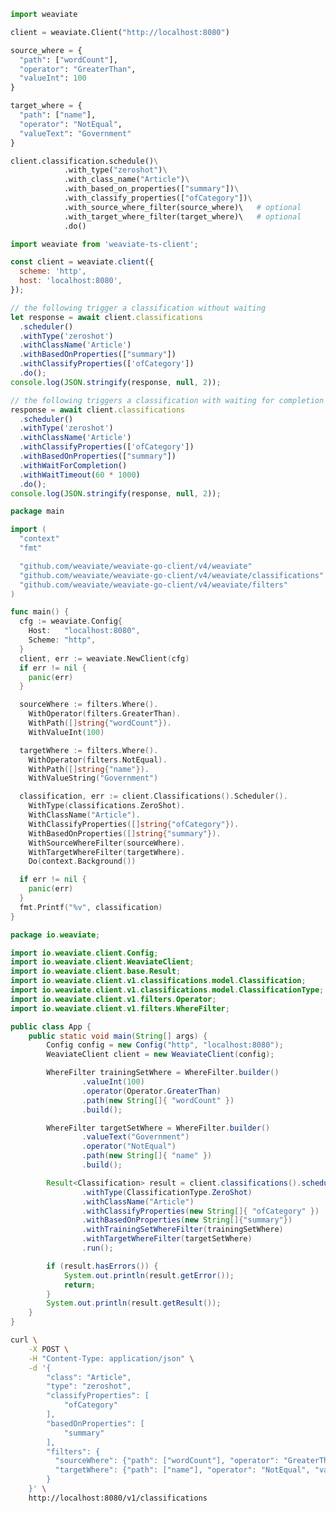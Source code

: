 
<Tabs groupId="languages">
<TabItem value="py" label="Python Client v4">

<PythonV4Classification/>

</TabItem>
<TabItem value="py3" label="Python Client v3">

```python
import weaviate

client = weaviate.Client("http://localhost:8080")

source_where = {
  "path": ["wordCount"],
  "operator": "GreaterThan",
  "valueInt": 100
}

target_where = {
  "path": ["name"],
  "operator": "NotEqual",
  "valueText": "Government"
}

client.classification.schedule()\
            .with_type("zeroshot")\
            .with_class_name("Article")\
            .with_based_on_properties(["summary"])\
            .with_classify_properties(["ofCategory"])\
            .with_source_where_filter(source_where)\   # optional
            .with_target_where_filter(target_where)\   # optional
            .do()
```

</TabItem>
<TabItem value="js" label="JavaScript/TypeScript">

```js
import weaviate from 'weaviate-ts-client';

const client = weaviate.client({
  scheme: 'http',
  host: 'localhost:8080',
});

// the following trigger a classification without waiting
let response = await client.classifications
  .scheduler()
  .withType('zeroshot')
  .withClassName('Article')
  .withBasedOnProperties(["summary"])
  .withClassifyProperties(['ofCategory'])
  .do();
console.log(JSON.stringify(response, null, 2));

// the following triggers a classification with waiting for completion
response = await client.classifications
  .scheduler()
  .withType('zeroshot')
  .withClassName('Article')
  .withClassifyProperties(['ofCategory'])
  .withBasedOnProperties(["summary"])
  .withWaitForCompletion()
  .withWaitTimeout(60 * 1000)
  .do();
console.log(JSON.stringify(response, null, 2));
```

</TabItem>
<TabItem value="go" label="Go">

```go
package main

import (
  "context"
  "fmt"

  "github.com/weaviate/weaviate-go-client/v4/weaviate"
  "github.com/weaviate/weaviate-go-client/v4/weaviate/classifications"
  "github.com/weaviate/weaviate-go-client/v4/weaviate/filters"
)

func main() {
  cfg := weaviate.Config{
    Host:   "localhost:8080",
    Scheme: "http",
  }
  client, err := weaviate.NewClient(cfg)
  if err != nil {
    panic(err)
  }

  sourceWhere := filters.Where().
    WithOperator(filters.GreaterThan).
    WithPath([]string{"wordCount"}).
    WithValueInt(100)

  targetWhere := filters.Where().
    WithOperator(filters.NotEqual).
    WithPath([]string{"name"}).
    WithValueString("Government")

  classification, err := client.Classifications().Scheduler().
    WithType(classifications.ZeroShot).
    WithClassName("Article").
    WithClassifyProperties([]string{"ofCategory"}).
    WithBasedOnProperties([]string{"summary"}).
    WithSourceWhereFilter(sourceWhere).
    WithTargetWhereFilter(targetWhere).
    Do(context.Background())

  if err != nil {
    panic(err)
  }
  fmt.Printf("%v", classification)
}
```

</TabItem>
<TabItem value="java" label="Java">

```java
package io.weaviate;

import io.weaviate.client.Config;
import io.weaviate.client.WeaviateClient;
import io.weaviate.client.base.Result;
import io.weaviate.client.v1.classifications.model.Classification;
import io.weaviate.client.v1.classifications.model.ClassificationType;
import io.weaviate.client.v1.filters.Operator;
import io.weaviate.client.v1.filters.WhereFilter;

public class App {
    public static void main(String[] args) {
        Config config = new Config("http", "localhost:8080");
        WeaviateClient client = new WeaviateClient(config);

        WhereFilter trainingSetWhere = WhereFilter.builder()
                .valueInt(100)
                .operator(Operator.GreaterThan)
                .path(new String[]{ "wordCount" })
                .build();

        WhereFilter targetSetWhere = WhereFilter.builder()
                .valueText("Government")
                .operator("NotEqual")
                .path(new String[]{ "name" })
                .build();

        Result<Classification> result = client.classifications().scheduler()
                .withType(ClassificationType.ZeroShot)
                .withClassName("Article")
                .withClassifyProperties(new String[]{ "ofCategory" })
                .withBasedOnProperties(new String[]{"summary"})
                .withTrainingSetWhereFilter(trainingSetWhere)
                .withTargetWhereFilter(targetSetWhere)
                .run();

        if (result.hasErrors()) {
            System.out.println(result.getError());
            return;
        }
        System.out.println(result.getResult());
    }
}
```

</TabItem>
<TabItem value="curl" label="Curl">

```bash
curl \
    -X POST \
    -H "Content-Type: application/json" \
    -d '{
        "class": "Article",
        "type": "zeroshot",
        "classifyProperties": [
            "ofCategory"
        ],
        "basedOnProperties": [
            "summary"
        ],
        "filters": {
          "sourceWhere": {"path": ["wordCount"], "operator": "GreaterThan", "valueInt": 100},
          "targetWhere": {"path": ["name"], "operator": "NotEqual", "valueText": "Government"}
        }
    }' \
    http://localhost:8080/v1/classifications
```

</TabItem>
</Tabs>
